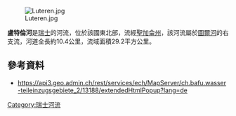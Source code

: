 {{Coord|47.22504|N|9.19025|E|display=title}}
[[Image:Luteren.jpg|right]]

'''盧特倫河'''是[[瑞士|瑞士]]的河流，位於該國東北部，流經[[聖加侖州|聖加侖州]]，該河流屬於[[圖爾河|圖爾河]]的右支流，河道全長約10.4公里，流域面積29.2平方公里。

==參考資料==
* https://api3.geo.admin.ch/rest/services/ech/MapServer/ch.bafu.wasser-teileinzugsgebiete_2/13188/extendedHtmlPopup?lang=de {{Wayback|url=https://api3.geo.admin.ch/rest/services/ech/MapServer/ch.bafu.wasser-teileinzugsgebiete_2/13188/extendedHtmlPopup?lang=de |date=20170810171127 }}

{{Switzerland-geo-stub}}
[[Category:瑞士河流|Category:瑞士河流]]
